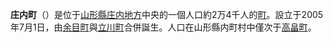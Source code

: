 {{noteTA
|1=zh-hans:庄内; zh-hant:莊內}}
{{日本町村|
自治體名=庄内|
町村=町|
圖像=[[File:駅舎(2019年8月).jpg|240px]]|
圖像說明=[[餘目站|餘目站]]|
町村章=|
日文原名=庄内町|
平假名=しょうないまち|
羅馬字拼音=Shōnai-machi|
都道府縣=山形縣|
支廳=|
郡=東田川郡|
編號=06428-9|
面積=249.26|
邊界未定=|
人口=24,044|
統計時間= |
自治體=[[鶴岡市|鶴岡市]]、[[酒田市|酒田市]]、[[三川町|三川町]]<br />[[戶澤村|戶澤村]]、[[大藏村|大藏村]]、[[西川町|西川町]]|
樹=櫸|
花=油菜花|
鳥=|
其他象徵物= |
其他象徵= |
郵遞區號=997-7781|
所在地=東田川郡庄内町余目字町132-1|
電話號碼=234-43-2111|
外部連結=http://www.town.shonai.lg.jp/|
經度=|
緯度=|
地圖=|
註記=
}}
'''庄内町'''（{{jpn|j=庄内町|hg=しょうないまち|rm=Shōnai machi|f=y}}）是位于[[山形縣|山形縣]][[庄内地方|庄内地方]]中央的一個人口約2万4千人的[[町|町]]。設立于2005年7月1日，由[[余目町|余目町]]與[[立川町|立川町]]合併誕生。人口在山形縣内町村中僅次于[[高畠町|高畠町]]。
{{山形縣}}